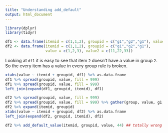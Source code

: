 ```yaml
---
title: "Understanding add_default"
output: html_document
---
```


```r
library(dplyr)
library(tidyr)
```


```r
df1 <- data.frame(itemid = c(1,1,2), groupid = c("g1","g2","g1"), value = c(1,2,3))
df2 <- data.frame(itemid = c(1,1,2), groupid = c("g1","g2","g1"),
                  value = c(1,2,3), value2 = c(11,22,33))
```

Looking at `df1` it is easy to see that item `2` doesn't have a value in
group `2`.  So the every item has a value in every group rule is broken.

```r
xtabs(value ~ itemid + groupid, df1) %>% as.data.frame
df1 %>% spread(groupid, value, fill = 999)
df1 %>% spread(groupid, value, fill = 999)
left_join(expand(df1, groupid, itemid), df1)

df2 %>% spread(groupid, value, fill = 999)
df2 %>% spread(groupid, value, fill = 999) %>% gather(group, value, g1, g2)
df2 %>% expand(itemid, groupid)
xtabs(value ~ itemid + groupid, df2) %>% as.data.frame
left_join(expand(df2, groupid, itemid), df2)

df2 %>% add_default_value(itemid, groupid, value, 44) ## totally wrong
```

